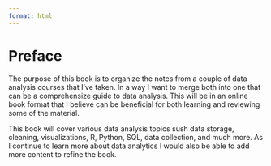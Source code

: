 ```yaml
---
format: html
---
```

# Preface {.unnumbered}

The purpose of this book is to organize the notes from a couple of data analysis courses that I've taken. In a way I want to merge both into one that can be a comprehensize guide to data analysis. This will be in an online book format that I believe can be beneficial for both learning and reviewing some of the material.  

This book will cover various data analysis topics sush data storage, cleaning, visualizations, R, Python, SQL, data collection, and much more. As I continue to learn more about data analytics I would also be able to add more content to refine the book.

